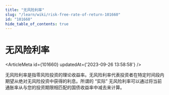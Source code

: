 ```yaml
---
title: "无风险利率"
slug: "/learn/wiki/risk-free-rate-of-return-101660"
id: "101660"
hide_table_of_contents: true
---
```



# 无风险利率

<ArticleMeta id={101660} updatedAt={'2023-09-26 13:58:58'} />
<div className='border-solid border-b border-t-0 my-4 border-[var(--ifm-color-gray-300)]' />

无风险利率是指零风险投资的理论收益率。无风险利率代表投资者在特定时间段内期望从绝对无风险投资中获得的利息。所谓的 “实际” 无风险利率可以通过将当前通胀率从与您的投资期限相匹配的国债收益率中减去来计算。
